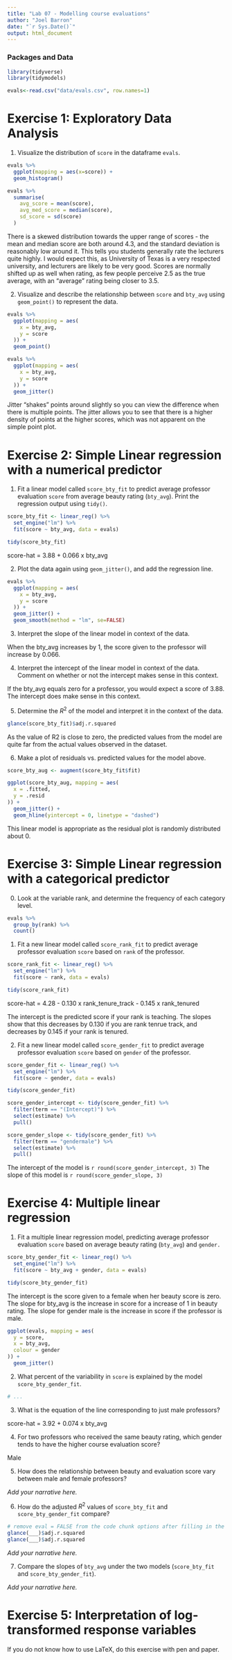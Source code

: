 ```yaml
---
title: "Lab 07 - Modelling course evaluations"
author: "Joel Barron"
date: "`r Sys.Date()`"
output: html_document
---
```


### Packages and Data

```r
library(tidyverse)
library(tidymodels)

```


```r
evals<-read.csv("data/evals.csv", row.names=1)
```


# Exercise 1: Exploratory Data Analysis

1.  Visualize the distribution of `score` in the dataframe `evals`.

```r
evals %>%
  ggplot(mapping = aes(x=score)) + 
  geom_histogram()

evals %>%
  summarise(
    avg_score = mean(score),
    avg_med_score = median(score),
    sd_score = sd(score)
  )
```

There is a skewed distribution towards the upper range of scores - the mean and median score are both around 4.3, and the standard deviation is reasonably low around it. This tells you students generally rate the lecturers quite highly. I would expect this, as University of Texas is a very respected university, and lecturers are likely to be very good. Scores are normally shifted up as well when rating, as few people perceive 2.5 as the true average, with an "average" rating being closer to 3.5.

2.  Visualize and describe the relationship between `score` and `bty_avg` using `geom_point()` to represent the data. 

```r
evals %>%
  ggplot(mapping = aes(
    x = bty_avg,
    y = score
  )) +
  geom_point()

evals %>%
  ggplot(mapping = aes(
    x = bty_avg,
    y = score
  )) +
  geom_jitter()

```

Jitter "shakes" points around slightly so you can view the difference when there is multiple points. The jitter allows you to see that there is a higher density of points at the higher scores, which was not apparent on the simple point plot.

# Exercise 2: Simple Linear regression with a numerical predictor

1. Fit a linear model called `score_bty_fit` to predict average professor evaluation `score` from average beauty rating (`bty_avg`). Print the regression output using `tidy()`.

```r
score_bty_fit <- linear_reg() %>%
  set_engine("lm") %>%
  fit(score ~ bty_avg, data = evals)
```

```r
tidy(score_bty_fit)
```

score-hat = 3.88 + 0.066 x bty_avg

2. Plot the data again using `geom_jitter()`, and add the regression line.

```r
evals %>%
  ggplot(mapping = aes(
    x = bty_avg,
    y = score
  )) +
  geom_jitter() +
  geom_smooth(method = "lm", se=FALSE)
```

3. Interpret the slope of the linear model in context of the data.

When the bty_avg increases by 1, the score given to the professor will increase by 0.066.

4. Interpret the intercept of the linear model in context of the data. Comment on whether or not the intercept makes sense in this context.

If the bty_avg equals zero for a professor, you would expect a score of 3.88. The intercept does make sense in this context.

5. Determine the $R^2$ of the model and interpret it in the context of the data.

```r
glance(score_bty_fit)$adj.r.squared
```

As the value of R2 is close to zero, the predicted values from the model are quite far from the actual values observed in the dataset.

6. Make a plot of residuals vs. predicted values for the model above.

```r
score_bty_aug <- augment(score_bty_fit$fit)

ggplot(score_bty_aug, mapping = aes(
  x = .fitted,
  y = .resid
)) + 
  geom_jitter() +
  geom_hline(yintercept = 0, linetype = "dashed")
```
This linear model is appropriate as the residual plot is randomly distributed about 0.

# Exercise 3: Simple Linear regression with a categorical predictor

0. Look at the variable rank, and determine the frequency of each category level.

```r
evals %>%
  group_by(rank) %>%
  count()
```

1. Fit a new linear model called `score_rank_fit` to predict average professor evaluation `score` based on `rank` of the professor.

```r
score_rank_fit <- linear_reg() %>%
  set_engine("lm") %>%
  fit(score ~ rank, data = evals)

tidy(score_rank_fit)
```

score-hat = 4.28 - 0.130 x rank_tenure_track - 0.145 x rank_tenured

The intercept is the predicted score if your rank is teaching. The slopes show that this decreases by 0.130 if you are rank tenrue track, and decreases by 0.145 if your rank is tenured.

2. Fit a new linear model called `score_gender_fit` to predict average professor evaluation `score` based on `gender` of the professor. 

```r
score_gender_fit <- linear_reg() %>%
  set_engine("lm") %>%
  fit(score ~ gender, data = evals)

tidy(score_gender_fit)
```

```r
score_gender_intercept <- tidy(score_gender_fit) %>% 
  filter(term == "(Intercept)") %>%
  select(estimate) %>%
  pull()
```

```r
score_gender_slope <- tidy(score_gender_fit) %>% 
  filter(term == "gendermale") %>%
  select(estimate) %>%
  pull()
```

The intercept of the model is `r round(score_gender_intercept, 3)`
The slope of this model is `r round(score_gender_slope, 3)`


# Exercise 4: Multiple linear regression

1. Fit a multiple linear regression model, predicting average professor evaluation `score` based on average beauty rating (`bty_avg`) and `gender.`

```r
score_bty_gender_fit <- linear_reg() %>%
  set_engine("lm") %>%
  fit(score ~ bty_avg + gender, data = evals)

tidy(score_bty_gender_fit)
```

The intercept is the score given to a female when her beauty score is zero. The slope for bty_avg is the increase in score for a increase of 1 in beauty rating. The slope for gender male is the increase in score if the professor is male.

```r
ggplot(evals, mapping = aes(
  y = score,
  x = bty_avg,
  colour = gender
)) + 
  geom_jitter()
```

2. What percent of the variability in `score` is explained by the model `score_bty_gender_fit`. 

```r
# ...
```


3. What is the equation of the line corresponding to just male professors?

score-hat = 3.92 + 0.074 x bty_avg

4. For two professors who received the same beauty rating, which gender tends to have the higher course evaluation score?

Male

5. How does the relationship between beauty and evaluation score vary between male and female professors?

*Add your narrative here.*

6. How do the adjusted $R^2$ values of `score_bty_fit` and `score_bty_gender_fit` compare? 

```r
# remove eval = FALSE from the code chunk options after filling in the blanks
glance(___)$adj.r.squared
glance(___)$adj.r.squared
```

*Add your narrative here.*

7. Compare the slopes of `bty_avg` under the two models (`score_bty_fit` and `score_bty_gender_fit`).

*Add your narrative here.*

# Exercise 5: Interpretation of log-transformed response variables

If you do not know how to use LaTeX, do this exercise with pen and paper.
